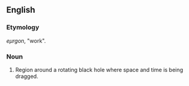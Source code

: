 ==English==

===Etymology===
{{Gk.}} ''eµrgon'', "work".

===Noun===
{{en-noun}}

# Region around a rotating black hole where space and time is being dragged.
